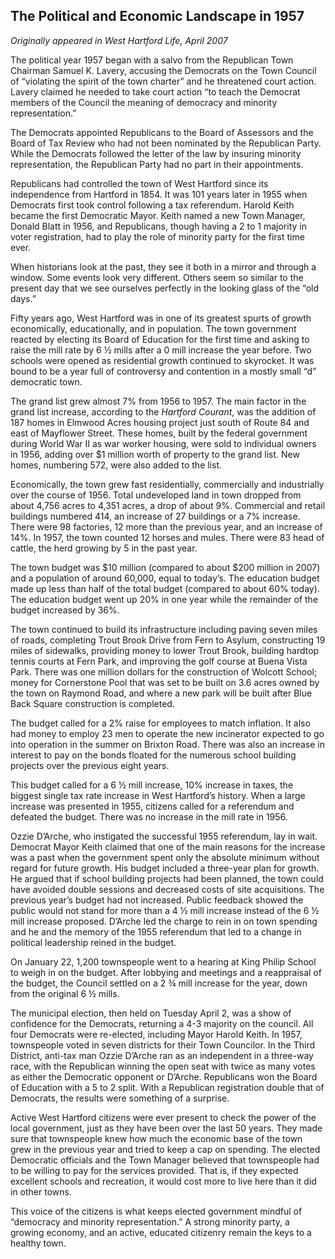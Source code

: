 ## The Political and Economic Landscape in 1957 {-}

*Originally appeared in West Hartford Life, April 2007*

The political year 1957 began with a salvo from the Republican Town Chairman Samuel K. Lavery, accusing the Democrats on the Town Council of “violating the spirit of the town charter” and he threatened court action. Lavery claimed he needed to take court action “to teach the Democrat members of the Council the meaning of democracy and minority representation.”

The Democrats appointed Republicans to the Board of Assessors and the Board of Tax Review who had not been nominated by the Republican Party. While the Democrats followed the letter of the law by insuring minority representation, the Republican Party had no part in their appointments.

Republicans had controlled the town of West Hartford since its independence from Hartford in 1854. It was 101 years later in 1955 when Democrats first took control following a tax referendum. Harold Keith became the first Democratic Mayor. Keith named a new Town Manager, Donald Blatt in 1956, and Republicans, though having a 2 to 1 majority in voter registration, had to play the role of minority party for the first time ever.

When historians look at the past, they see it both in a mirror and through a window. Some events look very different. Others seem so similar to the present day that we see ourselves perfectly in the looking glass of the “old days.”

Fifty years ago, West Hartford was in one of its greatest spurts of growth economically, educationally, and in population. The town government reacted by electing its Board of Education for the first time and asking to raise the mill rate by 6 ½ mills after a 0 mill increase the year before. Two schools were opened as residential growth continued to skyrocket. It was bound to be a year full of controversy and contention in a mostly small “d” democratic town.

The grand list grew almost 7% from 1956 to 1957. The main factor in the grand list increase, according to the *Hartford Courant*, was the addition of 187 homes in Elmwood Acres housing project just south of Route 84 and east of Mayflower Street. These homes, built by the federal government during World War II as war worker housing, were sold to individual owners in 1956, adding over $1 million worth of property to the grand list. New homes, numbering 572, were also added to the list.

Economically, the town grew fast residentially, commercially and industrially over the course of 1956. Total undeveloped land in town dropped from about 4,756 acres to 4,351 acres, a drop of about 9%. Commercial and retail buildings numbered 414, an increase of 27 buildings or a 7% increase. There were 98 factories, 12 more than the previous year, and an increase of 14%. In 1957, the town counted 12 horses and mules. There were 83 head of cattle, the herd growing by 5 in the past year.

The town budget was $10 million (compared to about $200 million in 2007) and a population of around 60,000, equal to today’s. The education budget made up less than half of the total budget (compared to about 60% today). The education budget went up 20% in one year while the remainder of the budget increased by 36%.

The town continued to build its infrastructure including paving seven miles of roads, completing Trout Brook Drive from Fern to Asylum, constructing 19 miles of sidewalks, providing money to lower Trout Brook, building hardtop tennis courts at Fern Park, and improving the golf course at Buena Vista Park. There was one million dollars for the construction of Wolcott School; money for Cornerstone Pool that was set to be built on 3.6 acres owned by the town on Raymond Road, and where a new park will be built after Blue Back Square construction is completed.

The budget called for a 2% raise for employees to match inflation. It also had money to employ 23 men to operate the new incinerator expected to go into operation in the summer on Brixton Road. There was also an increase in interest to pay on the bonds floated for the numerous school building projects over the previous eight years.

This budget called for a 6 ½ mill increase, 10% increase in taxes, the biggest single tax rate increase in West Hartford’s history. When a large increase was presented in 1955, citizens called for a referendum and defeated the budget. There was no increase in the mill rate in 1956.

Ozzie D’Arche, who instigated the successful 1955 referendum, lay in wait. Democrat Mayor Keith claimed that one of the main reasons for the increase was a past when the government spent only the absolute minimum without regard for future growth. His budget included a three-year plan for growth. He argued that if school building projects had been planned, the town could have avoided double sessions and decreased costs of site acquisitions. The previous year’s budget had not increased. Public feedback showed the public would not stand for more than a 4 ½ mill increase instead of the 6 ½ mill increase proposed. D’Arche led the charge to rein in on town spending and he and the memory of the 1955 referendum that led to a change in political leadership reined in the budget.

On January 22, 1,200 townspeople went to a hearing at King Philip School to weigh in on the budget. After lobbying and meetings and a reappraisal of the budget, the Council settled on a 2 ¾ mill increase for the year, down from the original 6 ½ mills.

The municipal election, then held on Tuesday April 2, was a show of confidence for the Democrats, returning a 4-3 majority on the council. All four Democrats were re-elected, including Mayor Harold Keith. In 1957, townspeople voted in seven districts for their Town Councilor. In the Third District, anti-tax man Ozzie D’Arche ran as an independent in a three-way race, with the Republican winning the open seat with twice as many votes as either the Democratic opponent or D’Arche. Republicans won the Board of Education with a 5 to 2 split. With a Republican registration double that of Democrats, the results were something of a surprise.

Active West Hartford citizens were ever present to check the power of the local government, just as they have been over the last 50 years. They made sure that townspeople knew how much the economic base of the town grew in the previous year and tried to keep a cap on spending. The elected Democratic officials and the Town Manager believed that townspeople had to be willing to pay for the services provided. That is, if they expected excellent schools and recreation, it would cost more to live here than it did in other towns.

This voice of the citizens is what keeps elected government mindful of “democracy and minority representation.” A strong minority party, a growing economy, and an active, educated citizenry remain the keys to a healthy town.
